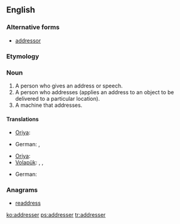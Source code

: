 ==English==

===Alternative forms===
* [[addressor]]

===Etymology===
{{suffix|address|er}}

===Noun===
{{en-noun}}

# A person who gives an address or speech.
# A person who addresses (applies an address to an object to be delivered to a particular location).
# A machine that addresses.

====Translations====
{{trans-top|a person who gives an address or speech}}
{{trans-mid}}
* [[Oriya]]: {{t-|or|ବକ୍ତା|sc=Orya}}
{{trans-bottom}}

{{trans-top|a person who addresses}}
* German: {{t-|de|Versender|m}}, {{t-|de|Versenderin|f}}
{{trans-mid}}
* [[Oriya]]: {{t-|or|ପ୍ରେରକ|sc=Orya}}
* [[Volapük]]: {{qualifier|male or female}} {{t+|vo|ladetan}}, {{qualifier|male}} {{t-|vo|hiladetan}}, {{qualifier|female}} {{t-|vo|jiladetan}}
{{trans-bottom}}

{{trans-top|a machine that addresses}}
* German: {{t-|de|Adressiermaschine|f}}
{{trans-mid}}
{{trans-bottom}}

===Anagrams===
* [[readdress#English|readdress]]

[[ko:addresser]]
[[ps:addresser]]
[[tr:addresser]]